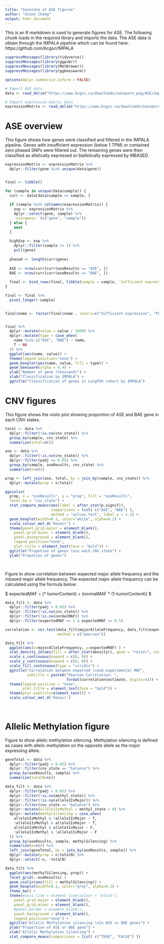 ```yaml
---
title: "Generate of ASE figures"
author: "Glenn Chang"
output: html_document
---
```


This is an R markdown is used to generate figures for ASE. The following chunk loads in the required library and imports the data. The ASE data is obtain through the IMPALA pipeline which can be found here: https://github.com/bcgsc/IMPALA

```r
suppressMessages(library(tidyverse))
suppressMessages(library(ggpubr))
suppressMessages(library(MetBrewer))
suppressMessages(library(ggbeeswarm))

options(dplyr.summarise.inform = FALSE)

# Import ASE data
data <- read_delim("https://www.bcgsc.ca/downloads/nanopore_pog/ASE/impalaResultAnonymous.tsv.gz", show_col_types = FALSE)

# Import expression matrix data
expressionMatrix <- read_delim("https://www.bcgsc.ca/downloads/nanopore_pog/ASE/expressionMatrix.tsv.gz", show_col_types = FALSE)

```

# ASE overview
This figure shows how genes were classified and filtered in the IMPALA pipeline. Genes with insufficient expression (below 1 TPM) or contained zero phased SNPs were filtered out. The remaining genes were then classified as allelically expressed or biallelically expressed by MBASED.

```r
expressionMatrix <- expressionMatrix %>%
  dplyr::filter(gene %in% unique(data$gene))


final <- tibble()

for (sample in unique(data$sample)) {
  curr <- data[data$sample == sample, ]
  
  if (sample %in% colnames(expressionMatrix)) {
    exp <- expressionMatrix %>%
    dplyr::select(gene, sample) %>%
    `colnames<-`(c("gene", "sample"))
  } else {
    next
  }
  
  highExp <- exp %>%
    dplyr::filter(sample >= 1) %>%
    pull(gene)
  
  phased <- length(curr$gene)
  
  ASE <- nrow(curr[curr$aseResults == "ASE", ])
  BAE <- nrow(curr[curr$aseResults == "BAE", ])
  
  final <- bind_rows(final, tibble(sample = sample, `Sufficient expression` = length(highExp), Phased = phased, ASE = ASE, BAE = BAE))
}

final <- final %>%
  pivot_longer(-sample) 
  

final$name <- factor(final$name , levels=c("Sufficient expression", "Phased", "BAE", "ASE"))


final %>% 
  dplyr::mutate(value = value / 1000) %>%
  dplyr::mutate(type = case_when(
    name %in% c("ASE", "BAE") ~ name,
    T ~ NA
  )) %>%
  ggplot(aes(name, value)) + 
  theme(legend.position="none") + 
  geom_boxplot(aes(name, value, fill = type)) + 
  geom_beeswarm(alpha = 0.4) + 
  ylab("Number of gene (thousand)") + 
  xlab("Classification by IMPALA") + 
  ggtitle("Classification of genes in LongPOG cohort by IMPALA") 
```

# CNV figures
This figure shows the violin plot showing proportion of ASE and BAE gene in each CNV states.

```r
total <- data %>%
  dplyr::filter(!is.na(cnv_state)) %>%
  group_by(sample, cnv_state) %>%
  summarize(total=n())

ase <- data %>%
  dplyr::filter(!is.na(cnv_state)) %>%
  dplyr::filter(padj <= 0.05) %>%
  group_by(sample, aseResults, cnv_state) %>%
  summarize(n=n())

prop <- left_join(ase, total, by = join_by(sample, cnv_state)) %>%
  dplyr::mutate(prop = n/total) 

ggviolin(
  prop, x = "aseResults", y = "prop", fill = "aseResults", 
  facet.by = "cnv_state") + 
  stat_compare_means(aes(label = after_stat(p.signif)),
                     comparisons = list( c("ASE", "BAE") ), 
                     method = "wilcox.test", label.y = 1.1) + 
  geom_boxplot(width=0.1, color="white", alpha=0.2) +
  scale_colour_met_d('Renoir') +
  theme(panel.grid.major = element_blank(),
    panel.grid.minor = element_blank(),
    panel.background = element_blank(),
    legend.position="none", 
    plot.title = element_text(face = "bold")) + 
  ggtitle("Propotion of genes \nin each CNV state") + 
  ylab("Propotion of genes") 

  
```

Figure to show correlation between expected major allele frequency and the mbased major allele frequency. The expected major allele frequency can be calculated using the formula below:

$ expectedMAF = (\frac{max(cnv.A, cnv.B)}{cnv.A + cnv.B}* tumorContent) + (normalMAF * (1-tumorContent)) $


```r
data_filt <- data %>%
  dplyr::filter(padj < 0.05) %>%
  dplyr::filter(!is.na(cnv_state)) %>%
  dplyr::filter(!is.na(normalMAF)) %>%
  dplyr::filter(expectedMAF <= 1 & expectedMAF >= 0.5)

correlation <- cor.test(data_filt$majorAlleleFrequency, data_filt$expectedMAF, 
                        method = c("pearson"))

data_filt %>%
  ggplot(aes(x=majorAlleleFrequency, y=expectedMAF) ) +
  stat_density_2d(aes(fill = after_stat(density)), geom = "raster", contour = FALSE) +
  scale_x_continuous(expand = c(0, 0)) +
  scale_y_continuous(expand = c(0, 0)) +
  scale_fill_continuous(type = "viridis") + 
  ggtitle("Correlation between expected \nand experimental MAF", 
          subtitle = paste0("Pearson Correlation: ",
                            format(correlation$estimate, digits=4))) +
  theme(legend.position = "none", 
        plot.title = element_text(face = "bold")) +
  theme(plot.subtitle=element_text()) + 
  scale_colour_met_d('Renoir')
  
  
```

# Allelic Methylation figure
Figure to show allelic methylation silencing. Methylation silencing is defined as cases with allelic methylation on the opposite allele as the major expressing allele. 

```r
geneTotal <- data %>%
  dplyr::filter(padj < 0.05) %>%
  dplyr::filter(cnv_state == "balance") %>%
  group_by(aseResults, sample) %>%
  summarize(totalN=n())

data_filt <- data %>%
  dplyr::filter(padj < 0.05) %>%
  dplyr::filter(!is.na(methyl_state)) %>%
  dplyr::filter(!is.na(allele1IsMajor)) %>%
  dplyr::filter(cnv_state == "balance") %>%
  dplyr::mutate(allele1IsMethyl = methyl_state > 0) %>% 
  dplyr::mutate(methylSilencing = case_when(
    allele1IsMethyl & !allele1IsMajor ~ T,
    !allele1IsMethyl & allele1IsMajor ~ T,
    allele1IsMethyl & allele1IsMajor ~ F,
    !allele1IsMethyl & !allele1IsMajor ~ F
  )) %>%
  group_by(aseResults, sample, methylSilencing) %>%
  summarize(n=n()) %>%
  left_join(geneTotal, by = join_by(aseResults, sample)) %>%
  dplyr::mutate(prop = n/totalN) %>%
  dplyr::select(-n, -totalN)

data_filt %>%
  ggplot(aes(methylSilencing, prop)) +
  facet_grid(.~aseResults) + 
  geom_violin(aes(fill = methylSilencing)) +
  geom_boxplot(width=0.1, color="grey", alpha=0.2) +
  theme_bw() +
  theme(#axis.line = element_line(colour = "black"),
    panel.grid.major = element_blank(),
    panel.grid.minor = element_blank(),
    #panel.border = element_blank(),
    panel.background = element_blank(),
    legend.position="none") + 
  ggtitle("Allelic Methylation silencing \nin ASE vs BAE genes") +
  ylab("Proportion of ASE or BAE gene") + 
  xlab("Allelic Methylation Silencing") + 
  stat_compare_means(comparisons = list( c("TRUE", "FALSE") ))

```

